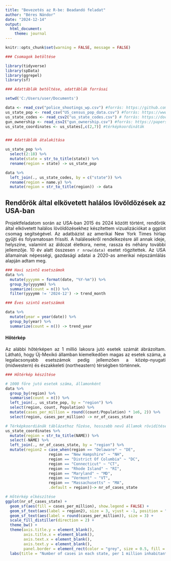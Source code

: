 ```yaml
---
title: "Bevezetés az R-be: Beadandó feladat"
author: "Béres Nándor"
date: "2024-12-14"
output:
  html_document:
    theme: journal
---
```

<style>
body {
text-align: justify}
</style>

```r
knitr::opts_chunk$set(warning = FALSE, message = FALSE)

### Csomagok betöltése

library(tidyverse)
library(spData)
library(ggrepel)
library(sf)

### Adattáblák betöltése, adattáblák forrásai

setwd('C:/Users/user/Documents')

data <- read_csv("police_shootings_wp.csv") #forrás: https://github.com/washingtonpost/data-police-shootings/tree/master
us_state_pop <- read_csv("US_census_pop_data.csv") #forrás: https://www.census.gov/quickfacts/fact/table/ND,US/PST045223
us_state_codes <- read_csv2("us_state_codes.csv") # forrás: https://docs.google.com/spreadsheets/d/14wvnQygIX1eCVo7H5B7a96W1v5VCg6Q9yeRoESF6epw/edit?gid=0#gid=0
gun_ownership <- read_csv2("gun_ownership.csv") #forrás: https://papers.ssrn.com/sol3/papers.cfm?abstract_id=4109494
us_state_coordinates <- us_states[,c(2,7)] #térképkoordináták


### Adattáblák átalakítása

us_state_pop %>%
  select(2:18) %>%
  mutate(state = str_to_title(state)) %>%
  rename(region = state) -> us_state_pop

data %>%
  left_join(., us_state_codes, by = c("state")) %>%
  rename(region = name.y) %>%
  mutate(region = str_to_title(region)) -> data

```
## Rendőrök által elkövetett halálos lövöldözések az USA-ban

Projektfeladatom során az USA-ban 2015 és 2024 között történt, rendőrök által elkövetett halálos lövöldözésekhez készítettem vizualizációkat a ggplot csomag segítségével. Az adatbázist az amerikai New York Times hírlap gyűjti és folyamatosan frissíti. A halálesekről rendelkezésre áll annak ideje, helyszíne, valamint az áldozat életkora, neme, rassza és néhány további jellemzője. 10 év alatt összesen `r nrow(data)` esetet rögzítettek. Az USA államainak népességi, gazdasági adatai a 2020-as amerikai népszámlálás alapján adtam meg.


```r
### Havi szintű esetszámok
data %>%
  mutate(yyyymm = format(date, "%Y-%m")) %>%
  group_by(yyyymm) %>%
  summarize(count = n()) %>%
  filter(yyyymm != '2024-12') -> trend_month

### Éves szintű esetszámok

data %>%
  mutate(year = year(date)) %>%
  group_by(year) %>%
  summarize(count = n()) -> trend_year

```
#### Hőtérkép

Az alábbi hőtérképen az 1 millió lakosra jutó esetek számát ábrázoltam. Látható, hogy Új-Mexikó államban kiemelkedően magas az esetek száma, a legalacsonyabb esetszámok pedig jellemzően a közép-nyugati (midwestern) és északkeleti (northeastern) térségben történnek.

```r
### Hőtérkép készítése

# 1000 főre jutó esetek száma, államonként
data %>%
  group_by(region) %>%
  summarise(count = n()) %>%
  left_join(., us_state_pop, by = "region") %>%
  select(region, count, Population) %>%
  mutate(cases_per_million = round((count/Population) * 1e6, 2)) %>%
  select(region, cases_per_million) -> nr_of_cases_state

# Térképkoordiánák táblázathoz fűzése, hosszabb nevű államok rövidítése
us_state_coordinates %>%
  mutate(region = str_to_title(NAME)) %>%
  select(-NAME) %>%
  left_join(., nr_of_cases_state, by = "region") %>%
  mutate(region2 = case_when(region == "Delaware" ~ "DE",
                   region == "New Hampshire" ~ "NH",
                   region == "District Of Columbia" ~ "DC",
                   region == "Connecticut" ~ "CT",
                   region == "Rhode Island" ~ "RI",
                   region == "Maryland" ~ "MD",
                   region == "Vermont" ~ "VT",
                   region == "Massachusetts" ~ "MA",
                   .default = region))-> nr_of_cases_state

# Hőtérkép elkészítése
ggplot(nr_of_cases_state) +
  geom_sf(aes(fill = cases_per_million), show.legend = FALSE) +
  geom_sf_text(aes(label = region2), size = 3, vjust = -1, position = "dodge") +
  geom_sf_text(aes(label = round(cases_per_million)), size = 3) +
  scale_fill_distiller(direction = 2) +
  theme_bw() +
  theme(axis.title.y = element_blank(),
        axis.title.x = element_blank(),
        axis.text.x = element_blank(),
        axis.text.y = element_blank(),
        panel.border = element_rect(color = "grey", size = 0.5, fill = NA)) +
  labs(title = "Number of cases in each state, per 1 million inhabitants")
```
